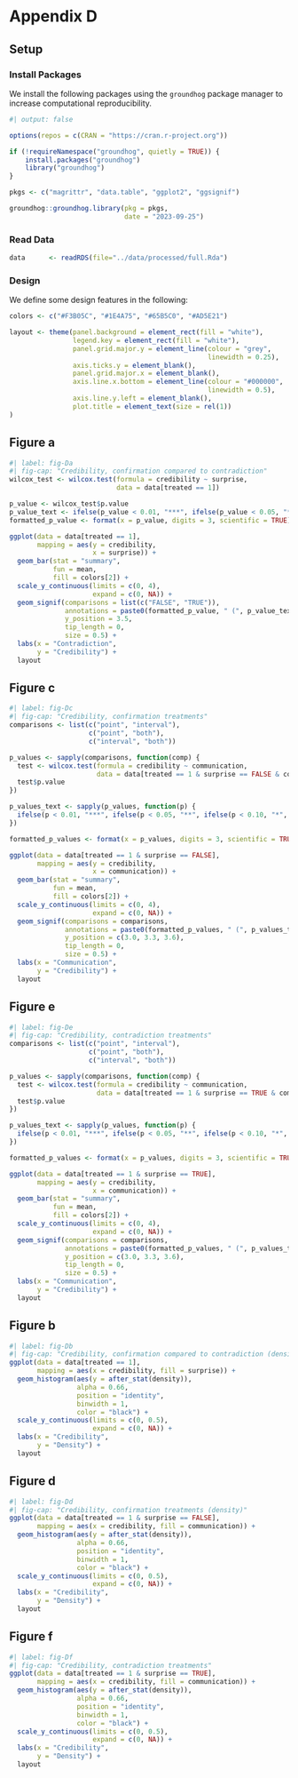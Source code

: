 # Appendix D

## Setup

### Install Packages

We install the following packages using the `groundhog` package manager to increase computational reproducibility.

```r
#| output: false

options(repos = c(CRAN = "https://cran.r-project.org")) 

if (!requireNamespace("groundhog", quietly = TRUE)) {
    install.packages("groundhog")
    library("groundhog")
}

pkgs <- c("magrittr", "data.table", "ggplot2", "ggsignif")

groundhog::groundhog.library(pkg = pkgs,
                             date = "2023-09-25")
```

### Read Data

```r
data      <- readRDS(file="../data/processed/full.Rda")
```

### Design

We define some design features in the following:

```r

colors <- c("#F3B05C", "#1E4A75", "#65B5C0", "#AD5E21")

layout <- theme(panel.background = element_rect(fill = "white"),
                legend.key = element_rect(fill = "white"),
                panel.grid.major.y = element_line(colour = "grey", 
                                                  linewidth = 0.25),
                axis.ticks.y = element_blank(),
                panel.grid.major.x = element_blank(),
                axis.line.x.bottom = element_line(colour = "#000000", 
                                                  linewidth = 0.5),
                axis.line.y.left = element_blank(),
                plot.title = element_text(size = rel(1))
)

```


## Figure a

```r
#| label: fig-Da
#| fig-cap: "Credibility, confirmation compared to contradiction"
wilcox_test <- wilcox.test(formula = credibility ~ surprise, 
                           data = data[treated == 1])

p_value <- wilcox_test$p.value
p_value_text <- ifelse(p_value < 0.01, "***", ifelse(p_value < 0.05, "**", ifelse(p_value < 0.10, "*", "ns")))
formatted_p_value <- format(x = p_value, digits = 3, scientific = TRUE)

ggplot(data = data[treated == 1],
       mapping = aes(y = credibility,
                     x = surprise)) +
  geom_bar(stat = "summary", 
           fun = mean,
           fill = colors[2]) +
  scale_y_continuous(limits = c(0, 4),
                     expand = c(0, NA)) +
  geom_signif(comparisons = list(c("FALSE", "TRUE")),
              annotations = paste0(formatted_p_value, " (", p_value_text, ")"),
              y_position = 3.5,
              tip_length = 0,
              size = 0.5) +
  labs(x = "Contradiction",
       y = "Credibility") +
  layout
```

## Figure c

```r
#| label: fig-Dc
#| fig-cap: "Credibility, confirmation treatments"
comparisons <- list(c("point", "interval"), 
                    c("point", "both"), 
                    c("interval", "both"))

p_values <- sapply(comparisons, function(comp) {
  test <- wilcox.test(formula = credibility ~ communication, 
                      data = data[treated == 1 & surprise == FALSE & communication %in% comp])
  test$p.value
})

p_values_text <- sapply(p_values, function(p) {
  ifelse(p < 0.01, "***", ifelse(p < 0.05, "**", ifelse(p < 0.10, "*", "ns")))
})

formatted_p_values <- format(x = p_values, digits = 3, scientific = TRUE)

ggplot(data = data[treated == 1 & surprise == FALSE],
       mapping = aes(y = credibility,
                     x = communication)) +
  geom_bar(stat = "summary", 
           fun = mean,
           fill = colors[2]) +
  scale_y_continuous(limits = c(0, 4),
                     expand = c(0, NA)) +
  geom_signif(comparisons = comparisons,
              annotations = paste0(formatted_p_values, " (", p_values_text, ")"),
              y_position = c(3.0, 3.3, 3.6),
              tip_length = 0,
              size = 0.5) +
  labs(x = "Communication",
       y = "Credibility") +
  layout
```

## Figure e

```r
#| label: fig-De
#| fig-cap: "Credibility, contradiction treatments"
comparisons <- list(c("point", "interval"), 
                    c("point", "both"), 
                    c("interval", "both"))

p_values <- sapply(comparisons, function(comp) {
  test <- wilcox.test(formula = credibility ~ communication, 
                      data = data[treated == 1 & surprise == TRUE & communication %in% comp])
  test$p.value
})

p_values_text <- sapply(p_values, function(p) {
  ifelse(p < 0.01, "***", ifelse(p < 0.05, "**", ifelse(p < 0.10, "*", "ns")))
})

formatted_p_values <- format(x = p_values, digits = 3, scientific = TRUE)

ggplot(data = data[treated == 1 & surprise == TRUE],
       mapping = aes(y = credibility,
                     x = communication)) +
  geom_bar(stat = "summary", 
           fun = mean,
           fill = colors[2]) +
  scale_y_continuous(limits = c(0, 4),
                     expand = c(0, NA)) +
  geom_signif(comparisons = comparisons,
              annotations = paste0(formatted_p_values, " (", p_values_text, ")"),
              y_position = c(3.0, 3.3, 3.6),
              tip_length = 0,
              size = 0.5) +
  labs(x = "Communication",
       y = "Credibility") +
  layout
```

## Figure b

```r
#| label: fig-Db
#| fig-cap: "Credibility, confirmation compared to contradiction (density)"
ggplot(data = data[treated == 1],
       mapping = aes(x = credibility, fill = surprise)) +
  geom_histogram(aes(y = after_stat(density)), 
                 alpha = 0.66,
                 position = "identity", 
                 binwidth = 1, 
                 color = "black") +
  scale_y_continuous(limits = c(0, 0.5),
                     expand = c(0, NA)) +
  labs(x = "Credibility",
       y = "Density") +
  layout
```

## Figure d

```r
#| label: fig-Dd
#| fig-cap: "Credibility, confirmation treatments (density)"
ggplot(data = data[treated == 1 & surprise == FALSE],
       mapping = aes(x = credibility, fill = communication)) +
  geom_histogram(aes(y = after_stat(density)), 
                 alpha = 0.66,
                 position = "identity", 
                 binwidth = 1, 
                 color = "black") +
  scale_y_continuous(limits = c(0, 0.5),
                     expand = c(0, NA)) +
  labs(x = "Credibility",
       y = "Density") +
  layout
```


## Figure f

```r
#| label: fig-Df
#| fig-cap: "Credibility, contradiction treatments"
ggplot(data = data[treated == 1 & surprise == TRUE],
       mapping = aes(x = credibility, fill = communication)) +
  geom_histogram(aes(y = after_stat(density)), 
                 alpha = 0.66,
                 position = "identity", 
                 binwidth = 1, 
                 color = "black") +
  scale_y_continuous(limits = c(0, 0.5),
                     expand = c(0, NA)) +
  labs(x = "Credibility",
       y = "Density") +
  layout
```